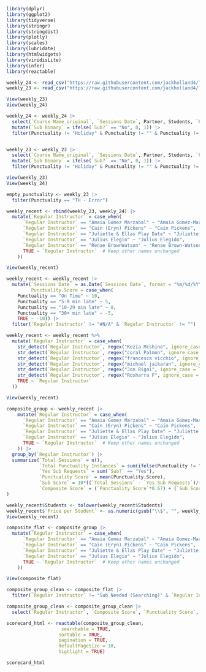 ```r
library(dplyr)
library(ggplot2)
library(tidyverse)
library(stringr)
library(stringdist)
library(plotly)
library(scales)
library(lubridate)
library(htmlwidgets)
library(viridisLite)
library(infer)
library(reactable)
```

```r
weekly_24 <- read_csv("https://raw.githubusercontent.com/jackholland4/Togetherhood/main/weekly_bb_2023.csv")
weekly_23 <- read_csv("https://raw.githubusercontent.com/jackholland4/Togetherhood/main/weekly_bb_2024.csv")

View(weekly_23)
View(weekly_24)
```


```r
weekly_24 <- weekly_24 |>
  select(`Course Name_original`, `Sessions Date`, Partner, Students, `Price per Student`, `From School`, `To Instructors`, Instructor, `Regular Instructor`, `Sub?`, Punctuality, Assistant, `To Assistant`, `Class Length`, Category, Month, `Day of Week`) |>
  mutate(`Sub Binary` = ifelse(`Sub?` == "No", 0, 1)) |>
  filter(Punctuality != "Holiday" & Punctuality != "" & Punctuality != "TH - Error" & Punctuality != "School Cancelled")


weekly_23 <- weekly_23 |>
  select(`Course Name_original`, `Sessions Date`, Partner, Students, `Price per Student`, `From School`, `To Instructors`, Instructor, `Regular Instructor`, `Sub?`, Punctuality, Assistant, `To Assistant`, `Class Length`, Category, Month, `Day of Week`) |>
  mutate(`Sub Binary` = ifelse(`Sub?` == "No", 0, 1)) |>
  filter(Punctuality != "Holiday" & Punctuality != "" & Punctuality != "TH - Error" & Punctuality != "School Cancelled")

View(weekly_23)
View(weekly_24)
```

```r
empty_punctuality <- weekly_23 |>
  filter(Punctuality == "TH - Error")
```

```r
weekly_recent <- rbind(weekly_23, weekly_24) |>
  mutate(`Regular Instructor` = case_when(
      `Regular Instructor` == "Amaia Gomez Marzabal" ~ "Amaia Gomez-Marsabal",
      `Regular Instructor` == "Cain (Eryn) Pickens" ~ "Cain Pickens",
      `Regular Instructor` == "Juliette & Ellas Play Date" ~ "Juliette & Ella's Playdate",
      `Regular Instructor` == "Julius Elegio" ~ "Julius Elegido",
      `Regular Instructor` == "Renae BrownWatson" ~ "Renae Brown-Watson",
      TRUE ~ `Regular Instructor`  # Keep other names unchanged
    ))

View(weekly_recent)
```


```r
weekly_recent <- weekly_recent |>
  mutate(`Sessions Date` = as.Date(`Sessions Date`, format = "%m/%d/%Y"),
         Punctuality.Score = case_when(
    Punctuality == "On Time" ~ 10,
    Punctuality == "5-9 min late" ~ 5,
    Punctuality == "10-29 min late" ~ 0,
    Punctuality == "30+ min late" ~ -5,
    TRUE ~ -10)) |>
  filter(`Regular Instructor` != "#N/A" & `Regular Instructor` != "")
```

```r
weekly_recent <- weekly_recent %>%
  mutate(`Regular Instructor` = case_when(
    str_detect(`Regular Instructor`, regex("Kezia Mcshine", ignore_case = TRUE)) ~ "Kezia McShine",
    str_detect(`Regular Instructor`, regex("coral Palmon", ignore_case = TRUE)) ~ "Coral Palmon",
    str_detect(`Regular Instructor`, regex("francesca vicchio", ignore_case = TRUE)) ~ "Francesca Vicchio",
    str_detect(`Regular Instructor`, regex("michael jaikaran", ignore_case = TRUE)) ~ "Michael Jaikaran",
    str_detect(`Regular Instructor`, regex("Jon Rigai", ignore_case = TRUE)) ~ "Jon Rigal",
    str_detect(`Regular Instructor`, regex("Rosharra F", ignore_case = TRUE)) ~ "Rosharra Francis",
    TRUE ~ `Regular Instructor`
  ))

View(weekly_recent)
```

```r
composite_group <- weekly_recent |>
    mutate(`Regular Instructor` = case_when(
      `Regular Instructor` == "Amaia Gomez Marzabal" ~ "Amaia Gomez-Marsabal",
      `Regular Instructor` == "Cain (Eryn) Pickens" ~ "Cain Pickens",
      `Regular Instructor` == "Juliette & Ellas Play Date" ~ "Juliette & Ella's Playdate",
      `Regular Instructor` == "Julius Elegio" ~ "Julius Elegido",
      TRUE ~ `Regular Instructor`  # Keep other names unchanged
    )) |>
  group_by(`Regular Instructor`) |>
  summarize(`Total Sessions` = n(),
            `Total Punctuality Instances` = sum(ifelse(Punctuality != "On Time", 1, 0)),
            `Yes Sub Requests` = sum(`Sub?` == "Yes"),
            `Punctuality Score` = mean(Punctuality.Score),
            `Sub Score` = 10*((`Total Sessions` - `Yes Sub Requests`)/(`Total Sessions`)),
            `Composite Score` = (`Punctuality Score`*0.67) + (`Sub Score`*0.33)
)
```


```r
weekly_recent$Students <- tolower(weekly_recent$Students)
weekly_recent$`Price per Student` <- as.numeric(gsub("\\$", "", weekly_recent$`Price per Student`))
View(weekly_recent)
```


```r
composite_flat <- composite_group |>
  mutate(`Regular Instructor` = case_when(
      `Regular Instructor` == "Amaia Gomez Marzabal" ~ "Amaia Gomez-Marsabal",
      `Regular Instructor` == "Cain (Eryn) Pickens" ~ "Cain Pickens",
      `Regular Instructor` == "Juliette & Ellas Play Date" ~ "Juliette & Ella's Playdate",
      `Regular Instructor` == "Julius Elegio" ~ "Julius Elegido",
      TRUE ~ `Regular Instructor`  # Keep other names unchanged
    ))

View(composite_flat)
```


```r
composite_group_clean <- composite_flat |>
  filter(`Regular Instructor` != "Sub Needed (Searching)" & `Regular Instructor` != "Searching")

composite_group_clean <- composite_group_clean |>
  select(`Regular Instructor`, `Composite Score`, `Punctuality Score`, `Sub Score`, `Total Sessions`)
```

```r
scorecard_html <- reactable(composite_group_clean,
                    searchable = TRUE, 
                   sortable = TRUE, 
                   pagination = TRUE,
                   defaultPageSize = 10,
                   highlight = TRUE)

scorecard_html
```
